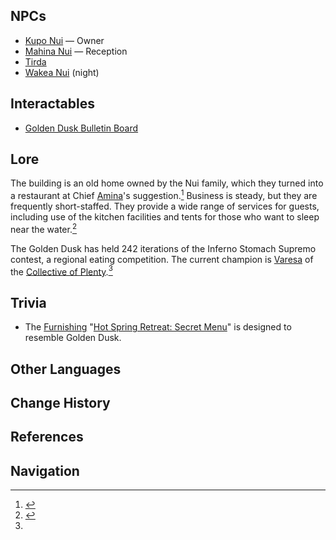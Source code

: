 {{Stub|Better in-game image}}
{{Location Infobox
|image        = <gallery>
NPC Location Kupo Nui Context Daytime.png|In-game
NPC Location Kupo Nui.png|Map
</gallery>
|type         = Point of Interest
|map_level    = 
|subarea      = "People of the Springs"
|area         = Toyac Springs
|region       = Natlan
}}
{{Location Intro|description=<p>{{If Self|Golden Dusk|It|Golden Dusk}} is a restaurant and lodge owned by [[Kupo Nui]], the matriarch of the Nui family. It offers chilled drinks, beautiful scenery, and a convenient location by the beach. [[Tirda]] is the in-house singer.</p>}}
<!--
==Quests==
{{Quests by Category List|Golden Dusk Quests|heo=1}}
-->
==NPCs==
* [[Kupo Nui]] &mdash; Owner
* [[Mahina Nui]] &mdash; Reception
* [[Tirda]]
* [[Wakea Nui]] (night)

==Interactables==
* [[Golden Dusk Bulletin Board]]
<!--
==Descriptions==
{{Description|}}

==Soundtracks==
{{Soundtracks by Category Table|type=location}}
-->
==Lore==
The building is an old home owned by the Nui family, which they turned into a restaurant at Chief [[Amina]]'s suggestion.<ref>{{Ref/NPC|Kupo Nui}}</ref> Business is steady, but they are frequently short-staffed. They provide a wide range of services for guests, including use of the kitchen facilities and tents for those who want to sleep near the water.<ref name="GDBB">{{Ref/BB|Golden Dusk Bulletin Board}}</ref>

The Golden Dusk has held 242 iterations of the Inferno Stomach Supremo contest, a regional eating competition. The current champion is [[Varesa]] of the [[Collective of Plenty]].<ref name="GDBB" />
<!--
==Gallery==
<gallery>

</gallery>
-->
==Trivia==
* The [[Furnishing]] "[[Hot Spring Retreat: Secret Menu]]" is designed to resemble Golden Dusk. 

==Other Languages==
{{Other Languages
|en       = Golden Dusk
|zhs      = 「黄金傍晚」
|zhs_rm   = "Huángjīn Bàngwǎn"
|zht      = 「黃金傍晚」
|zht_rm   = "Huángjīn Bàngwǎn"
|zh_tl    = "Golden Dusk"
|ja       = 「黄金の夕暮れ」
|ja_rm    = "Ougon no Yuugure"
|ja_tl    = "Golden Dusk"
|ko       = 「황금 노을」
|ko_tl    = 
|es       = Ocaso Dorado
|es_tl    = Golden Sunset
|fr       = Crépuscule doré
|fr_tl    = Golden Dusk
|ru       = «Золотые сумерки»
|ru_tl    = 
|th       = "ร้าน Golden Dusk"
|th_rm    = 
|th_tl    = 
|vi       = "Hoàng Hôn Vàng"
|vi_tl    = 
|de       = „Goldene Abenddämmerung“
|de_tl    = "Golden Dusk"
|id       = "Golden Dusk"
|pt       = Crepúsculo Dourado
|pt_tl    = 
|tr       = Altın Gün Batımı
|tr_tl    = 
|it       = Tramonto d'oro
|it_tl    = 
}}

==Change History==
{{Change History|5.0}}

==References==
{{Reflist}}

==Navigation==
{{PoI Navbox|Natlan}}